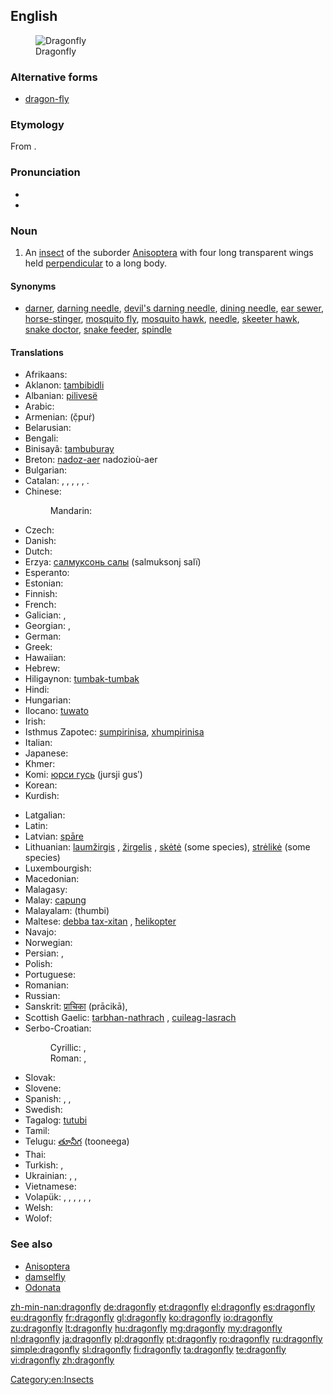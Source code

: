 {{wikipedia}}
==English==
[[Image:Libellula depressa.jpg|thumb|Dragonfly]]

===Alternative forms===
* [[dragon-fly]]

===Etymology===
From {{compound|dragon|fly|lang=en}}.

===Pronunciation===
* {{IPA|/ˈdræɡənˌflaɪ/}}
* {{audio|en-us-dragonfly.ogg|Audio (US)}}

===Noun===
{{en-noun|head=[[dragon]][[fly]]|dragonflies}}

# An [[insect]] of the suborder [[Anisoptera]] with four long transparent wings held [[perpendicular]] to a long body.

====Synonyms====
* [[darner]], [[darning needle]], [[devil's darning needle]], [[dining needle]], [[ear sewer]], [[horse-stinger]], [[mosquito fly]], [[mosquito hawk]], [[needle]], [[skeeter hawk]], [[snake doctor]], [[snake feeder]], [[spindle]]

====Translations====
{{trans-top|an insect of the suborder Anisoptera}}
* Afrikaans: {{t-|af|naaldekoker}}
* Aklanon: [[tambibidli]]
* Albanian: [[pilivesë]]
* Arabic: {{t-|ar|منسوب الماء|m|tr=mansūb al-māʾ|sc=Arab}}
* Armenian: {{t-|hy|ճպուռ}} (č̣puṙ)
* Belarusian: {{t-|be|страказа|f|tr=strakazá|sc=Cyrl}}
* Bengali: {{t-|bn|ফড়িং|tr=phôŗing|sc=Beng}}
* Binisayâ: [[tambuburay]]
* Breton: [[nadoz-aer]] {{f}} nadozioù-aer {{p}}
* Bulgarian: {{t-|bg|водно конче|n|tr=vódno kónče|sc=Cyrl}}
* Catalan: {{t+|ca|libèl·lula|f}}, {{t-|ca|cavall de serp|m}}, {{t-|ca|espiadimonis|m}}, {{t-|ca|tallanassos|m}}, {{t-|ca|teixidor|m}}, {{t-|ca|barratgina|f}}.
* Chinese:
*: Mandarin: {{t|cmn|蜻蜓|tr=qīngtíng|sc=Hani}}
* Czech: {{t-|cs|vážka|f}}
* Danish: {{t-|da|guldsmed|c}}
* Dutch: {{t+|nl|libel|f}}
* Erzya: [[салмуксонь салы]] (salmuksonj salï)
* Esperanto: {{t+|eo|libelo}}
* Estonian: {{t+|et|kiil}}
* Finnish: {{t-|fi|sudenkorento}}
* French: {{t+|fr|libellule|f}}
* Galician: {{t+|gl|cabalo do demo|m}}, {{t-|gl|libélula|f}}
* Georgian: {{t-|ka|ჭრიჭინა|tr=čričina|sc=Geor}}, {{t-|ka|ნემსიყლაპია|tr=nemsiqlapia|sc=Geor}}
* German: {{t+|de|Libelle|f}}
* Greek: {{t-|el|λιβελλούλη|f|tr=livelúli}}
* Hawaiian: {{tø|haw|pīnao}}
* Hebrew: {{t-|he|שפירית|f|tr=shapirit}}
* Hiligaynon: [[tumbak-tumbak]]
* Hindi: {{t-|hi|व्याध पतंग|tr=vyādh pataṅg|sc=Deva}}
* Hungarian: {{t+|hu|szitakötő}}
* Ilocano: [[tuwato]]
* Irish: {{t-|ga|snáthaid mhór|f}}
* Isthmus Zapotec: [[sumpirinisa]], [[xhumpirinisa]]
* Italian: {{t+|it|libellula|f}}
* Japanese: {{t+|ja|蜻蛉|tr=[[とんぼ]], tonbo|sc=Jpan}}
* Khmer: {{t+|km|កន្ទុំរុយ|tr=kontom ruy|sc=Khmr}}
* Komi: [[юрси гусь]] (jursji gusʹ)
* Korean: {{t+|ko|잠자리|tr=jamjari|sc=Kore}}
* Kurdish: {{t+|ku|zencere|sc=ku-Arab}}
{{trans-mid}}
* Latgalian: {{tø|ltg|spuorņs|m}}
* Latin: {{t+|la|libellula|f}}
* Latvian: [[spāre]] {{f}}
* Lithuanian: [[laumžirgis]] {{m}}, [[žirgelis]] {{m}}, [[skėtė]] {{f}} (some species), [[strėlikė]] {{f}} (some species)
* Luxembourgish: {{t-|lb|Libell|f}}
* Macedonian: {{t-|mk|водно конче|n|tr=vódno kónče|sc=Cyrl}}
* Malagasy: {{t+|mg|angidina}}
* Malay: [[capung]]
* Malayalam: (thumbi)
* Maltese: [[debba tax-xitan]] {{f}}, [[ħelikopter]]
* Navajo: {{tø|nv|tániilʼáí}}
* Norwegian: {{t+|no|øyenstikker|m}}
* Persian: {{t-|fa|تصنيف هجائی|tr=tasnif-e hejâ'i}}, {{t+|fa|سنجاقک|tr=sanjâqak}}
* Polish: {{t+|pl|ważka|f}}
* Portuguese: {{t+|pt|libélula|f}}
* Romanian: {{t+|ro|libelulă|f}}
* Russian: {{t+|ru|стрекоза|f|tr=strekozá}}
* Sanskrit: [[प्राचिका]] (prācikā), {{t-|sa|प्राचिका|tr=prācikā|sc=Deva}}
* Scottish Gaelic: [[tarbhan-nathrach]] {{m}}, [[cuileag-lasrach]] {{f}}
* Serbo-Croatian:
*: Cyrillic: {{t-|sh|вилин коњиц|m|sc=Cyrl}}, {{t-|sh|вилински коњиц|m|sc=Cyrl}}
*: Roman: {{t-|sh|vilin konjic|m}}, {{t-|sh|vilinski konjic|m}}
* Slovak: {{t-|sk|vážka|f}}
* Slovene: {{t+|sl|kačji pastir|m}}
* Spanish: {{t+|es|libélula|f}}, {{t-|es|aguacil|m}} {{qualifier|Argentina|Uruguay}}, {{t-|es|pipilacha|f}} {{qualifier|Nicaragua}}
* Swedish: {{t+|sv|trollslända}}
* Tagalog: [[tutubi]]
* Tamil: {{t+|ta|தும்பி|tr=Thumbi}}
* Telugu: [[తూనీగ]] (tooneega)
* Thai: {{t-|th|แมลงปอ|tr=má-laeng-bpor|sc=Thai}}
* Turkish: {{t+|tr|kızböceği}}, {{t+|tr|yusufçuk}}
* Ukrainian: {{t-|uk|стрекоза|f|tr=strekozá|sc=Cyrl}}, {{t+|uk|важка|f|tr=vážka|sc=Cyrl}}, {{t+|uk|бабка|f|tr=bábka|sc=Cyrl}}
* Vietnamese: {{t-|vi|con chuồn chuồn}}
* Volapük: {{qualifier|♂♀}} {{t-|vo|libelul}}, {{qualifier|collective ♂♀}} {{t-|vo|libelulem}}, {{qualifier|♂}} {{t-|vo|hilibelul}}, {{qualifier|♀}} {{t-|vo|jilibelul}}, {{qualifier|♂♀ offspring}} {{t-|vo|libelulül}}, {{qualifier|♂ offspring}} {{t-|vo|hilibelulül}}, {{qualifier|♀ offspring}} {{t-|vo|jilibelulül}}
* Welsh: {{t-|cy|gwas y neidr|m}}
* Wolof: {{t-|wo|xund-xund}}
{{trans-bottom}}

===See also===
* [[Anisoptera]]
* [[damselfly]]
* [[Odonata]]

[[Category:en:Insects]]

[[zh-min-nan:dragonfly]]
[[de:dragonfly]]
[[et:dragonfly]]
[[el:dragonfly]]
[[es:dragonfly]]
[[eu:dragonfly]]
[[fr:dragonfly]]
[[gl:dragonfly]]
[[ko:dragonfly]]
[[io:dragonfly]]
[[zu:dragonfly]]
[[lt:dragonfly]]
[[hu:dragonfly]]
[[mg:dragonfly]]
[[my:dragonfly]]
[[nl:dragonfly]]
[[ja:dragonfly]]
[[pl:dragonfly]]
[[pt:dragonfly]]
[[ro:dragonfly]]
[[ru:dragonfly]]
[[simple:dragonfly]]
[[sl:dragonfly]]
[[fi:dragonfly]]
[[ta:dragonfly]]
[[te:dragonfly]]
[[vi:dragonfly]]
[[zh:dragonfly]]